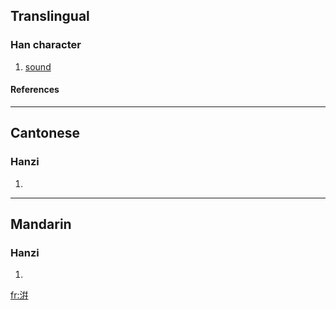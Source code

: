 {{see|泙}}

==Translingual==
===Han character===
{{Han char|rn=85|rad=水|as=06|sn=9|four=3814<sub>1</sub>|canj=水廿廿 (ETT)}}
# [[sound]]
====References====
{{Han ref|kx=0622.110|dkj=17415|dj=1018.090|hdz=31616.010|uh=6D34|ud=27956|bh=CF6E|bd=53102}}

----
==Cantonese==
===Hanzi===
{{yue-hanzi|jyut=|y=ping4}}
# {{defn|Cantonese}}

----
==Mandarin==
===Hanzi===
{{cmn-hanzi|pin=[[píng]] (ping2), [[xuàn]] (xuan4)|wg=p'ing<sup>2</sup>, hsüan<sup>4</sup>}}
# {{defn|Mandarin}}

[[fr:洴]]